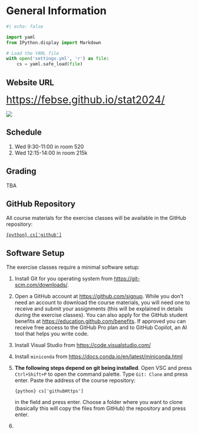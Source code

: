 # General Information {.unnumbered}

```python
#| echo: false

import yaml
from IPython.display import Markdown

# Load the YAML file
with open('settings.yml', 'r') as file:
    cs = yaml.safe_load(file)
```

::: callout-note
## Website URL

[<https://febse.github.io/stat2024/>]{style="font-size:2em"}

![](figures/qrcode.png)
:::

## Schedule

1.  Wed 9:30-11:00 in room 520
2.  Wed 12:15-14:00 in room 215k

## Grading

TBA

## GitHub Repository

All course materials for the exercise classes will be available in the GitHub repository:

[`{python} cs['github']`](`{python} cs['github']`)

## Software Setup

The exercise classes require a minimal software setup:

1.  Install Git for you operating system from [https://git-scm.com/downloads/](https://git-scm.com/downloads).

2.  Open a GitHub account at <https://github.com/signup>. While you don't need an account to download the course materials, you will need one to receive and submit your assignments (this will be explained in details during the exercise classes). You can also apply for the GitHub student benefits at <https://education.github.com/benefits>. If approved you can receive free access to the GitHub Pro plan and to GitHub Copilot, an AI tool that helps you write code.

3. Install Visual Studio from [https://code.visualstudio.com/](https://code.visualstudio.com/)

4. Install `miniconda` from [https://docs.conda.io/en/latest/miniconda.html](https://docs.conda.io/en/latest/miniconda.html)

5.  **The following steps depend on git being installed**. Open VSC and press `Ctrl+Shift+P` to open the command palette. Type `Git: Clone` and press enter. Paste the address of the course repository:

    `{python} cs['githubHttps']`

    in the field and press enter. Choose a folder where you want to clone (basically this will copy the files from GitHub) the repository and press enter.

6. 
